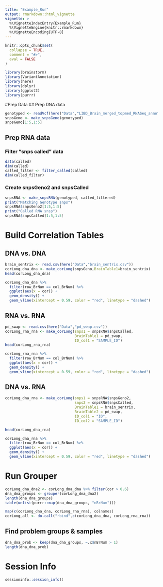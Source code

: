 ```yaml
---
title: "Example_Run"
output: rmarkdown::html_vignette
vignette: >
  %\VignetteIndexEntry{Example_Run}
  %\VignetteEngine{knitr::rmarkdown}
  %\VignetteEncoding{UTF-8}
---
```


```r
knitr::opts_chunk$set(
  collapse = TRUE,
  comment = "#>",
  eval = FALSE
)
```

```r
library(brainstorm)
library(VariantAnnotation)
library(here)
library(dplyr)
library(ggplot2)
library(purrr)
```

#Prep Data
## Prep DNA data
```r
genotyped <- readVcf(here("Data","LIBD_Brain_merged_topmed_RNASeq_annotated_variants_043020.vcf") ,"hg38")
snpsGeno <- make_snpsGeno(genotyped)
snpsGeno[1:5,1:5]
```

## Prep RNA data
### Filter "snps called" data
```r
data(called)
dim(called)
called_filter <- filter_called(called)
dim(called_filter)
```

### Create snpsGeno2 and snpsCalled
```r
snpsRNA <- make_snpsRNA(genotyped, called_filtered)
print("Matching Genotype snps")
snpsRNA$snpsGeno2[1:5,1:5]
print("Called RNA snsp")
snpsRNA$snpsCalled[1:5,1:5]
```

# Build Correlation Tables
## DNA vs. DNA
```r
brain_sentrix <- read.csv(here("Data","brain_sentrix.csv"))
corLong_dna_dna <- make_corLong(snpsGeno,BrainTable1=brain_sentrix)
head(corLong_dna_dna)
```
```r
corLong_dna_dna %>% 
  filter(row_BrNum == col_BrNum) %>%
  ggplot(aes(x = cor)) +
  geom_density() +
  geom_vline(xintercept = 0.59, color = "red", linetype = "dashed")
```



## RNA vs. RNA
```r
pd_swap <- read.csv(here("Data","pd_swap.csv"))
corLong_rna_rna <- make_corLong(snps1 = snpsRNA$snpsCalled, 
                                BrainTable1 = pd_swap,
                                ID_col1 = "SAMPLE_ID")
head(corLong_rna_rna)
```

```r
corLong_rna_rna %>% 
  filter(row_BrNum == col_BrNum) %>%
  ggplot(aes(x = cor)) +
  geom_density() +
  geom_vline(xintercept = 0.59, color = "red", linetype = "dashed")
```

## DNA vs. RNA
```r
corLong_dna_rna <- make_corLong(snps1 = snpsRNA$snpsGeno2, 
                                snps2 = snpsRNA$snpsCalled, 
                                BrainTable1 = brain_sentrix,
                                BrainTable2 = pd_swap,
                                ID_col1 = "ID",
                                ID_col2 = "SAMPLE_ID")

head(corLong_dna_rna)
```

```r
corLong_dna_rna %>% 
  filter(row_BrNum == col_BrNum) %>%
  ggplot(aes(x = cor)) +
  geom_density() +
  geom_vline(xintercept = 0.59, color = "red", linetype = "dashed")
```

# Run Grouper
```r
corLong_dna_dna2 <- corLong_dna_dna %>% filter(cor > 0.6)
dna_dna_groups <- grouper(corLong_dna_dna2)
length(dna_dna_groups)
table(unlist(purrr::map(dna_dna_groups, "nBrNum")))
```

```r
map(c(corLong_dna_dna, corLong_rna_rna), colnames)
corLong_all <- do.call("rbind",c(corLong_dna_dna, corLong_rna_rna))
```



## Find problem groups & samples
```r
dna_dna_prob <- keep(dna_dna_groups, ~.x$nBrNum > 1)
length(dna_dna_prob)
```


# Session Info
```r
sessioninfo::session_info()
```

